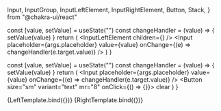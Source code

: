   Input,
  InputGroup,
  InputLeftElement,
  InputRightElement,
  Button,
  Stack,
} from "@chakra-ui/react"

<Meta title="atoms/Input" component={InputGroup} />

  const [value, setValue] = useState("")
  const changeHandler = (value) => {
    setValue(value)
  }
  return (
    <InputGroup size="baseAddonLeft">
      <InputLeftElement children={<DecentD color="" />} />
      <Input
        placeholder={args.placeholder}
        value={value}
        onChange={(e) => changeHandler(e.target.value)}
      />
    </InputGroup>
  )
}

  const [value, setValue] = useState("")
  const changeHandler = (value) => {
    setValue(value)
  }
  return (
    <InputGroup size="baseAddonRight">
      <Input
        placeholder={args.placeholder}
        value={value}
        onChange={(e) => changeHandler(e.target.value)}
      />
      <InputRightElement>
        <Button size="sm" variant="text" mr="8" onClick={() => {}}>
          clear
        </Button>
      </InputRightElement>
    </InputGroup>
  )
}

<Canvas>
  <Story
    name="InputGroup - Left"
    argTypes={{}}
    args={{
      placeholder: "Placeholder",
    }}
  >
    {LeftTemplate.bind({})}
  </Story>
</Canvas>

<Canvas>
  <Story
    name="InputGroup - Right"
    argTypes={{}}
    args={{
      placeholder: "Placeholder",
    }}
  >
    {RightTemplate.bind({})}
  </Story>
</Canvas>
